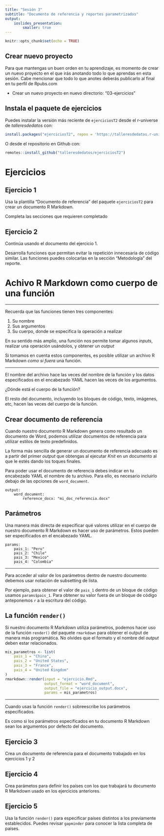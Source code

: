 ```yaml
---
title: "Sesión 3"
subtitle: "Documento de referencia y reportes parametrizados"
output: 
    ioslides_presentation:
        smaller: true
---
```


```r
knitr::opts_chunk$set(echo = TRUE)
```


## Crear nuevo proyecto

Para que mantengas un buen orden en tu aprendizaje, es momento de crear un nuevo proyecto en el que irás anotando todo lo que aprendas en esta sesión. Cabe mencionar que todo lo que anotes deberás publicarlo al final en tu perfil de Rpubs.com

- Crear un nuevo proyecto en nuevo directorio: "03-ejercicios"

## Instala el paquete de ejercicios

Puedes instalar la versión más reciente de `ejerciciosT2` desde el r-universe de *talleresdedatos* con:

```r
install.packages("ejerciciosT2", repos = 'https://talleresdedatos.r-universe.dev')
```

O desde el repositorio en Github con:

```r
remotes::install_github("talleresdedatos/ejerciciosT2")
```

# Ejercicios

## Ejercicio 1

Usa la plantilla "Documento de referencia" del paquete `ejerciciosT2` para crear un documento R Markdown.

Completa las secciones que requieren completado 

## Ejercicio 2

Continúa usando el documento del ejercicio 1.

Desarrolla funciones que permitan evitar la repetición innecesaria de código similar. Las funciones puedes colocarlas en la sección "Metodología" del reporte.

# Achivo R Markdown como cuerpo de una función

---

Recuerda que las funciones tienen tres componentes: 

1. Su nombre
2. Sus argumentos
3. Su cuerpo, donde se especifica la operación a realizar

En su sentido más amplio, una función nos permite tomar algunos *inputs*, realizar una operación usándolos, y obtener un *output*

Si tomamos en cuenta estos componentes, es posible utilizar un archivo R Markdown *como si fuera* una función.

---

El nombre del archivo hace las veces del nombre de la función y los datos especificados en el encabezado YAML hacen las veces de los argumentos.

¿Dónde está el cuerpo de la función?

El resto del documento, incluyendo los bloques de código, texto, imágenes, etc, hacen las veces del cuerpo de la función.

## Crear documento de referencia

Cuando nuestro documento R Markdown genera como resultado un documento de Word, podemos utilizar documentos de referencia para utilizar estilos de texto predefinidos.

La forma más sencilla de generar un documento de referencia adecuado es a partir del primer *output* que obtengas al ejecutar *Knit* en un documento al que le estés dando los toques finales.

Para poder usar el documento de referencia debes indicar en tu encabezado YAML el nombre de tu archivo. Para ello, es necesario incluirlo debajo de las opciones de `word_document`.

```
output: 
    word_document:
        reference_docx: "mi_doc_referencia.docx"
```


## Parámetros

Una manera más directa de especificar qué valores utilizar en el cuerpo de nuestro documento R Markdown es hacer uso de parámetros. Estos pueden ser especificados en el encabezado YAML.

```
params:
    pais_1: "Peru"
    pais_2: "Chile"
    pais_3: "Mexico"
    pais_4: "Colombia"
```

---

Para acceder al valor de los parámetros dentro de nuestro documento debemos usar notación de subsetting de lista.

Por ejemplo, para obtener el valor de `pais_1` dentro de un bloque de código usamos `params$pais_1`. Para obtener su valor fuera de un bloque de código anteponemos `r` a la escritura del código.

## La función `render()`

Si nuestro documento R Markdown utiliza parámetros, podemos hacer uso de la función `render()` del paquete `rmarkdown` para obtener el output de manera más programática. No olvides que el formato y el nombre del *output* deben estar relacionados.

```r
mis_parametros <- list(
    pais_1 = "China",
    pais_2 = "United States",
    pais_3 = "France",
    pais_4 = "United Kingdom"
)
rmarkdown::render(input = "ejercicio.Rmd", 
                  output_format = "word_document",
                  output_file = "ejercicio_output.docx",
                  params = mis_parametros)
```

---

Cuando usas la función `render()` sobreescribe los parámetros especificados. 

Es como si los parámetros especificados en tu documento R Markdown sean los argumentos por defecto del documento.

## Ejercicio 3

Crea un documento de referencia para el documento trabajado en los ejercicios 1 y 2

## Ejercicio 4

Crea parámetos para definir los países con los que trabajará tu documento R Markdown usado en los ejercicios anteriores.

## Ejercicio 5

Usa la función `render()` para especificar países distintos a los previamente establecidos. Puedes revisar `gapminder` para conocer la lista completa de países.



